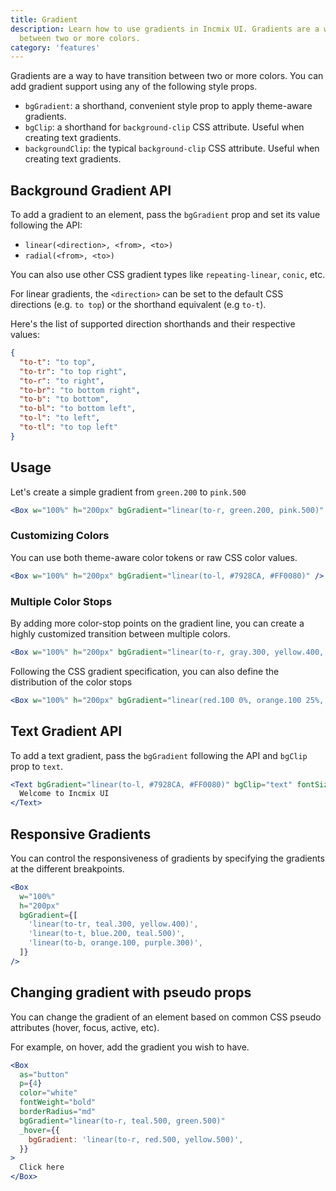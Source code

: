 ```yaml
---
title: Gradient
description: Learn how to use gradients in Incmix UI. Gradients are a way to transition
  between two or more colors.
category: 'features'
---
```


Gradients are a way to have transition between two or more colors. You can add
gradient support using any of the following style props.

- `bgGradient`: a shorthand, convenient style prop to apply theme-aware
  gradients.
- `bgClip`: a shorthand for `background-clip` CSS attribute. Useful when
  creating text gradients.
- `backgroundClip`: the typical `background-clip` CSS attribute. Useful when
  creating text gradients.

## Background Gradient API

To add a gradient to an element, pass the `bgGradient` prop and set its value
following the API:

- `linear(<direction>, <from>, <to>)`
- `radial(<from>, <to>)`

You can also use other CSS gradient types like `repeating-linear`, `conic`, etc.

For linear gradients, the `<direction>` can be set to the default CSS directions
(e.g. `to top`) or the shorthand equivalent (e.g `to-t`).

Here's the list of supported direction shorthands and their respective values:

```json
{
  "to-t": "to top",
  "to-tr": "to top right",
  "to-r": "to right",
  "to-br": "to bottom right",
  "to-b": "to bottom",
  "to-bl": "to bottom left",
  "to-l": "to left",
  "to-tl": "to top left"
}
```

## Usage

Let's create a simple gradient from `green.200` to `pink.500`

```jsx
<Box w="100%" h="200px" bgGradient="linear(to-r, green.200, pink.500)" />
```

### Customizing Colors

You can use both theme-aware color tokens or raw CSS color values.

```jsx
<Box w="100%" h="200px" bgGradient="linear(to-l, #7928CA, #FF0080)" />
```

### Multiple Color Stops

By adding more color-stop points on the gradient line, you can create a highly
customized transition between multiple colors.

```jsx
<Box w="100%" h="200px" bgGradient="linear(to-r, gray.300, yellow.400, pink.200)" />
```

Following the CSS gradient specification, you can also define the distribution
of the color stops

```jsx
<Box w="100%" h="200px" bgGradient="linear(red.100 0%, orange.100 25%, yellow.100 50%)" />
```

## Text Gradient API

To add a text gradient, pass the `bgGradient` following the API and `bgClip`
prop to `text`.

```jsx
<Text bgGradient="linear(to-l, #7928CA, #FF0080)" bgClip="text" fontSize="6xl" fontWeight="extrabold">
  Welcome to Incmix UI
</Text>
```

## Responsive Gradients

You can control the responsiveness of gradients by specifying the gradients at
the different breakpoints.

```jsx
<Box
  w="100%"
  h="200px"
  bgGradient={[
    'linear(to-tr, teal.300, yellow.400)',
    'linear(to-t, blue.200, teal.500)',
    'linear(to-b, orange.100, purple.300)',
  ]}
/>
```

## Changing gradient with pseudo props

You can change the gradient of an element based on common CSS pseudo attributes
(hover, focus, active, etc).

For example, on hover, add the gradient you wish to have.

```jsx
<Box
  as="button"
  p={4}
  color="white"
  fontWeight="bold"
  borderRadius="md"
  bgGradient="linear(to-r, teal.500, green.500)"
  _hover={{
    bgGradient: 'linear(to-r, red.500, yellow.500)',
  }}
>
  Click here
</Box>
```
